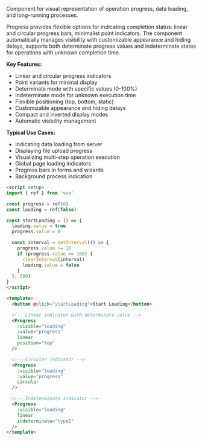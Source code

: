 Component for visual representation of operation progress, data loading, and long-running processes.

Progress provides flexible options for indicating completion status: linear and circular progress bars, minimalist point indicators. The component automatically manages visibility with customizable appearance and hiding delays, supports both determinate progress values and indeterminate states for operations with unknown completion time.

**Key Features:**

- Linear and circular progress indicators
- Point variants for minimal display
- Determinate mode with specific values (0-100%)
- Indeterminate mode for unknown execution time
- Flexible positioning (top, bottom, static)
- Customizable appearance and hiding delays
- Compact and inverted display modes
- Automatic visibility management

**Typical Use Cases:**

- Indicating data loading from server
- Displaying file upload progress
- Visualizing multi-step operation execution
- Global page loading indicators
- Progress bars in forms and wizards
- Background process indication

```html
<script setup>
import { ref } from 'vue'

const progress = ref(0)
const loading = ref(false)

const startLoading = () => {
  loading.value = true
  progress.value = 0

  const interval = setInterval(() => {
    progress.value += 10
    if (progress.value >= 100) {
      clearInterval(interval)
      loading.value = false
    }
  }, 500)
}
</script>

<template>
  <button @click="startLoading">Start Loading</button>

  <!-- Linear indicator with determinate value -->
  <Progress
    :visible="loading"
    :value="progress"
    linear
    position="top"
  />

  <!-- Circular indicator -->
  <Progress
    :visible="loading"
    :value="progress"
    circular
  />

  <!-- Indeterminate indicator -->
  <Progress
    :visible="loading"
    linear
    indeterminate="type1"
  />
</template>
```

